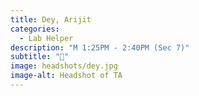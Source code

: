 ```yaml
---
title: Dey, Arijit
categories: 
  - Lab Helper
description: "M 1:25PM - 2:40PM (Sec 7)"
subtitle: "🔗"
image: headshots/dey.jpg
image-alt: Headshot of TA
---
```

